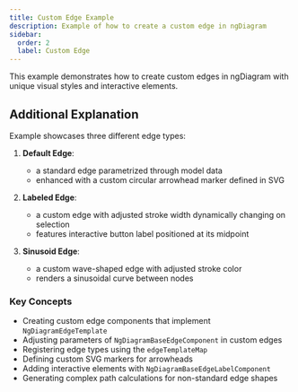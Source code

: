 ```yaml
---
title: Custom Edge Example
description: Example of how to create a custom edge in ngDiagram
sidebar:
  order: 2
  label: Custom Edge
---
```



This example demonstrates how to create custom edges in ngDiagram with unique visual styles and interactive elements.

<CustomEdge />
<ExampleViewer dirName="examples/custom-edge" />

## Additional Explanation

Example showcases three different edge types:

1. **Default Edge**:
   - a standard edge parametrized through model data
   - enhanced with a custom circular arrowhead marker defined in SVG

2. **Labeled Edge**:
   - a custom edge with adjusted stroke width dynamically changing on selection
   - features interactive button label positioned at its midpoint

3. **Sinusoid Edge**:
   - a custom wave-shaped edge with adjusted stroke color
   - renders a sinusoidal curve between nodes

### Key Concepts

- Creating custom edge components that implement `NgDiagramEdgeTemplate`
- Adjusting parameters of `NgDiagramBaseEdgeComponent` in custom edges
- Registering edge types using the `edgeTemplateMap`
- Defining custom SVG markers for arrowheads
- Adding interactive elements with `NgDiagramBaseEdgeLabelComponent`
- Generating complex path calculations for non-standard edge shapes
